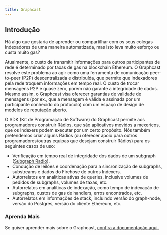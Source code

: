 ```yaml
---
title: Graphcast
---
```


## Introdução

Há algo que gostaria de aprender ou compartilhar com os seus colegas Indexadores de uma maneira automatizada, mas isto leva muito esforço ou custa muito gas?

Atualmente, o custo de transmitir informações para outros participantes de rede é determinado por taxas de gas na blockchain Ethereum. O Graphcast resolve este problema ao agir como uma ferramenta de comunicação peer-to-peer (P2P) descentralizada e distribuída, que permite que Indexadores pela rede troquem informações em tempo real. O custo de trocar mensagens P2P é quase zero, porém não garante a integridade de dados. Mesmo assim, o Graphcast visa oferecer garantias de validade de mensagens (por ex., que a mensagem é válida e assinada por um participante conhecido do protocolo) com um espaço de design de modelos de reputação aberto.

O SDK (Kit de Programação de Software) do Graphcast permite aos programadores construir Rádios, que são aplicativos movidos a mexericos, que os Indexers podem executar por um certo propósito. Nós também pretendemos criar alguns Rádios (ou oferecer apoio para outros programadores/outras equipas que desejam construir Rádios) para os seguintes casos de uso:

-   Verificação em tempo real de integridade dos dados de um subgraph ([Subgraph Radio](https://docs.graphops.xyz/graphcast/radios/subgraph-radio)).
-   Condução de leilões e coordenação para a sincronização de subgraphs, substreams e dados do Firehose de outros Indexers.
-   Autorrelatos em analíticas ativas de queries, inclusive volumes de pedidos de subgraphs, volumes de taxas, etc.
-   Autorrelatos em analíticas de indexação, como tempo de indexação de subgraphs, custos de gas de handlers, erros encontrados, etc.
-   Autorrelatos em informações de stack, incluindo versão do graph-node, versão do Postgres, versão do cliente Ethereum, etc.

### Aprenda Mais

Se quiser aprender mais sobre o Graphcast, [confira a documentação aqui.](https://docs.graphops.xyz/graphcast/intro)

